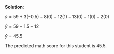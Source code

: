 **Solution**:

$\hat y = 59 + 3(-0.5) - 8(0) - 12(1) - 13(0) - 1(0) - 2(0)$

$\hat y = 59 - 1.5 - 12$

$\hat y = 45.5$

The predicted math score for this student is 45.5.


